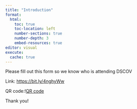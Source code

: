 ```yaml
---
title: "Introduction"
format:
  html:
    toc: true
    toc-location: left
    number-sections: true
    number-depth: 3
    embed-resources: true
editor: visual
execute:
  cache: true
---
```


Please fill out this form so we know who is attending DSCOV

Link: [https://bit.ly/4nghyWw](#0)

QR code:\![QR code](image/DSCoVAttendanceForm.png)

Thank you!
